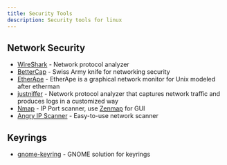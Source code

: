 ```yaml
---
title: Security Tools
description: Security tools for linux
---
```



## Network Security

- [WireShark](https://www.wireshark.org/) - Network protocol analyzer
- [BetterCap](https://www.bettercap.org/) - Swiss Army knife for networking security
- [EtherApe](https://etherape.sourceforge.io/) - EtherApe is a graphical network monitor for Unix modeled after etherman
- [justniffer](https://onotelli.github.io/justniffer/) - Network protocol analyzer that captures network traffic and produces logs in a customized way
- [Nmap](https://nmap.org/) - IP Port scanner, use [Zenmap](https://nmap.org/zenmap/) for GUI
- [Angry IP Scanner](https://angryip.org/) - Easy-to-use network scanner 

## Keyrings

- [gnome-keyring](https://wiki.gnome.org/Projects/GnomeKeyring) - GNOME solution for keyrings